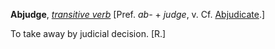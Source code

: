 '''Abjudge''', ''[[transitive verb (part of speech)|transitive verb]]'' [Pref. ''ab-'' + ''judge'', v. Cf. [[Abjudicate]].]

To take away by judicial decision. [R.]